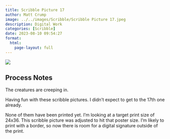 ```yaml
---
title: Scribble Picture 17
author: Matt Crump
image: ../../images/Scribble/Scribble Picture 17.jpeg
description: Digital Work
categories: [Scribble]
date: 2023-08-10 09:54:27
format:
  html:
    page-layout: full
---
```


![](../../images/Scribble/Scribble Picture 17.jpeg)

## Process Notes

The creatures are creeping in.

Having fun with these scribble pictures. I didn't expect to get to the 17th one already.

None of them have been printed yet. I'm looking at a target print size of 24x36. This scribble picture was adjusted to hit that poster size. I'm likely to print with a border, so now there is room for a digital signature outside of the print. 
